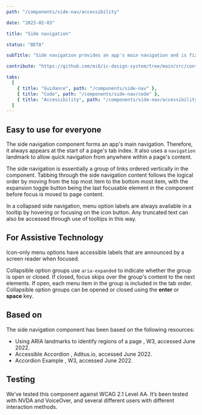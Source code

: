```yaml
---
path: "/components/side-nav/accessibility"

date: "2023-02-03"

title: "Side navigation"

status: "BETA"

subTitle: "Side navigation provides an app's main navigation and is fixed on the left-hand side of the app. It includes the app's name, main navigation and optional secondary links."

contribute: "https://github.com/mi6/ic-design-system/tree/main/src/content/structured/components/side-nav"

tabs:
  [
    { title: "Guidance", path: "/components/side-nav" },
    { title: "Code", path: "/components/side-nav/code" },
    { title: "Accessibility", path: "/components/side-nav/accessibility" },
  ]
---
```


## Easy to use for everyone

The side navigation component forms an app's main navigation. Therefore, it always appears at the start of a page's tab index. It also uses a `navigation` landmark to allow quick navigation from anywhere within a page's content.

The side navigation is essentially a group of links ordered vertically in the component. Tabbing through the side navigation content follows the logical order by moving from the top most item to the bottom most item, with the expansion toggle button being the last focusable element in the component before focus is moved to page content.

In a collapsed side navigation, menu option labels are always available in a tooltip by hovering or focusing on the icon button. Any truncated text can also be accessed through use of tooltips in this way.

## For Assistive Technology

Icon-only menu options have accessible labels that are announced by a screen reader when focused.

Collapsible option groups use `aria-expanded` to indicate whether the group is open or closed. If closed, focus skips over the group's content to the next elements. If open, each menu item in the group is included in the tab order. Collapsible option groups can be opened or closed using the **enter** or **space** key.

## Based on

The side navigation component has been based on the following resources:

<ul>
  <li>
    <ic-link
      target="_blank"
      href="https://www.w3.org/WAI/GL/wiki/Using_ARIA_landmarks_to_identify_regions_of_a_page"
      rel="noreferer noopener nofollow"
    >
      Using ARIA landmarks to identify regions of a page
    </ic-link>
    , W3, accessed June 2022.
  </li>
  <li>
    <ic-link
      target="_blank"
      href="https://www.aditus.io/patterns/accordion/"
      rel="noreferer noopener nofollow"
    >
      Accessible Accordion
    </ic-link>
    , Aditus.io, accessed June 2022.
  </li>
  <li>
    <ic-link
      target="_blank"
      href="https://www.w3.org/WAI/ARIA/apg/example-index/accordion/accordion.html"
      rel="noreferer noopener nofollow"
    >
      Accordion Example
    </ic-link>
    , W3, accessed June 2022.
  </li>
</ul>

## Testing

We’ve tested this component against WCAG 2.1 Level AA. It’s been tested with NVDA and VoiceOver, and several different users with different interaction methods.
